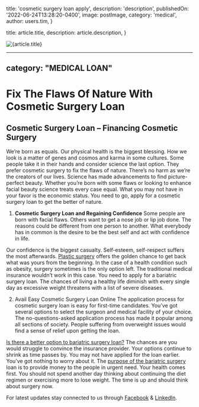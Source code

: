 
  title: 'cosmetic surgery loan apply',
  description: 'description',
  publishedOn: '2022-06-24T13:28:20-0400',
  image: postImage,
  category: 'medical',
  author: users.tim,
}

  title: article.title,
  description: article.description,
}


<Image src={postImage} alt={article.title} />

---
category: "MEDICAL LOAN"
---

# Fix The Flaws Of Nature With Cosmetic Surgery Loan

## Cosmetic Surgery Loan – Financing Cosmetic Surgery

We’re born as equals. Our physical health is the biggest blessing. How we look is a matter of genes and cosmos and karma in some cultures. Some people take it in their hands and consider science the last option. They prefer cosmetic surgery to fix the flaws of nature. There’s no harm as we’re the creators of our lives. Science has made advancements to find picture-perfect beauty. Whether you’re born with some flaws or looking to enhance facial beauty science treats every case equal. What you may not have in your favor is the economic status. You need to go, apply for a cosmetic surgery loan to get the better of nature.

1. **Cosmetic Surgery Loan and Regaining Confidence**
   Some people are born with facial flaws. Others want to get a nose job or lip job done. The reasons could be different from one person to another. What everybody has in common is the desire to be the best self and act with confidence in life.

Our confidence is the biggest casualty. Self-esteem, self-respect suffers the most afterwards. [Plastic surgery](https://totallifestylecredit.quora.com/Find-The-Glowing-Spirit-With-Cosmetic-Surgery-Loan) offers the golden chance to get back what was yours from the beginning. In the case of a health condition such as obesity, surgery sometimes is the only option left. The traditional medical insurance wouldn’t work in this case. You need to apply for a bariatric surgery loan. The chances of living a healthy life diminish with every single day as excessive weight threatens with a list of severe diseases.

2. Avail Easy Cosmetic Surgery Loan Online
   The application process for cosmetic surgery loan is easy for first-time candidates. You’ve got several options to select the surgeon and medical facility of your choice. The no-questions-asked application process has made it popular among all sections of society. People suffering from overweight issues would find a sense of relief upon getting the loan.

[Is there a better option to bariatric surgery loan?](https://totallifestylecredit.quora.com/Find-The-Glowing-Spirit-With-Cosmetic-Surgery-Loan) The chances are you would struggle to convince the insurance provider. Your options continue to shrink as time passes by. You may not have applied for the loan earlier. You’ve got nothing to worry about it. The [purpose of the bariatric surgery](https://tlc.com.au/category/bariatric-surgery-loan/) loan is to provide money to the people in urgent need. Your health comes first. You should not spend another day thinking about continuing the diet regimen or exercising more to lose weight. The time is up and should think about surgery now.

For latest updates stay connected to us through [Facebook](https://www.facebook.com/totallifestylecredit/) & [LinkedIn](https://www.linkedin.com/company/tlc-total-lifestyle-credit/).
